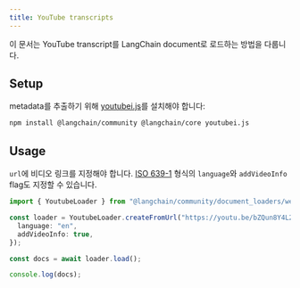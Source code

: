 ```yaml
---
title: YouTube transcripts
---
```


이 문서는 YouTube transcript를 LangChain document로 로드하는 방법을 다룹니다.

## Setup

metadata를 추출하기 위해 [youtubei.js](https://www.npmjs.com/package/youtubei.js)를 설치해야 합니다:

```bash npm
npm install @langchain/community @langchain/core youtubei.js
```

## Usage

`url`에 비디오 링크를 지정해야 합니다. [ISO 639-1](https://en.wikipedia.org/wiki/List_of_ISO_639-1_codes) 형식의 `language`와 `addVideoInfo` flag도 지정할 수 있습니다.

```typescript
import { YoutubeLoader } from "@langchain/community/document_loaders/web/youtube";

const loader = YoutubeLoader.createFromUrl("https://youtu.be/bZQun8Y4L2A", {
  language: "en",
  addVideoInfo: true,
});

const docs = await loader.load();

console.log(docs);
```